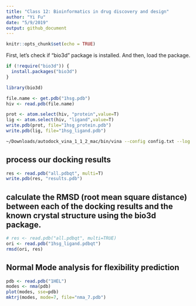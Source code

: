 ```yaml
---
title: "Class 12: Bioinformatics in drug discovery and design"
author: "Yi Fu"
date: "5/9/2019"
output: github_document
---
```


```r
knitr::opts_chunk$set(echo = TRUE)
```

First, let's check if "bio3d" package is installed. And then, load the package.
```r
if (!require("bio3d")) {
  install.packages("bio3d")
}
```

```r
library(bio3d)
```

```r
file.name <- get.pdb("1hsg.pdb")
hiv <- read.pdb(file.name)
```

```r
prot <- atom.select(hiv, "protein",value=T)
lig <- atom.select(hiv, "ligand",value=T)
write.pdb(prot, file="1hsg_protein.pdb")
write.pdb(lig, file="1hsg_ligand.pdb")
```

```bash
~/Downloads/autodock_vina_1_1_2_mac/bin/vina --config config.txt --log log.txt
```

## process our docking results
```r
res <- read.pdb("all.pdbqt", multi=T)
write.pdb(res, "results.pdb")
```

##  calculate the RMSD (root mean square distance) between each of the docking results and the known crystal structure using the bio3d package.
```r
# res <- read.pdb("all.pdbqt", multi=TRUE)
ori <- read.pdb("1hsg_ligand.pdbqt")
rmsd(ori, res)
```


## Normal Mode analysis for flexibility prediction
```r
pdb <- read.pdb("1HEL")
modes <- nma(pdb)
plot(modes, sse=pdb)
mktrj(modes, mode=7, file="nma_7.pdb")
```

